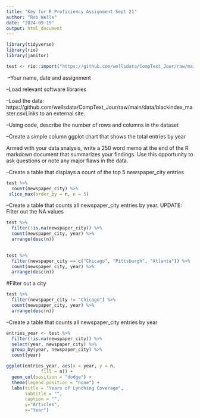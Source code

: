 ```yaml
---
title: "Key for R Proficiency Assignment Sept 21"
author: "Rob Wells"
date: "2024-09-19"
output: html_document
---
```


```r
library(tidyverse)
library(rio)
library(janitor)
```

```r

test <- rio::import("https://github.com/wellsdata/CompText_Jour/raw/main/data/blackindex_master.csv") 

```


 --Your name, date and assignment 

--Load relevant software libraries

--Load the data: https://github.com/wellsdata/CompText_Jour/raw/main/data/blackindex_master.csvLinks to an external site.

--Using code, describe the number of rows and columns in the dataset




--Create a simple column ggplot chart that shows the total entries by year

Armed with your data analysis, write a 250 word memo at the end of the R markdown document that summarizes your findings. Use this opportunity to ask questions or note any major flaws in the data.

--Create a table that displays a count of the top 5 newspaper_city entries
```r
test %>% 
  count(newspaper_city) %>% 
 slice_max(order_by = n, n = 5)

```

--Create a table that counts all newspaper_city entries by year. UPDATE: Filter out the NA values
```r
test %>% 
  filter(!is.na(newspaper_city)) %>% 
  count(newspaper_city, year) %>% 
  arrange(desc(n)) 
  


```

```r

test %>% 
  filter(newspaper_city == c("Chicago", "Pittsburgh", "Atlanta")) %>% 
  count(newspaper_city, year) %>% 
  arrange(desc(n)) 

```
#Filter out a city
```r

test %>% 
  filter(newspaper_city != "Chicago") %>% 
  count(newspaper_city, year) %>% 
  arrange(desc(n)) 

```

--Create a table that counts all newspaper_city entries by year
```r

entries_year <- test %>% 
  filter(!is.na(newspaper_city)) %>% 
  select(year, newspaper_city) %>% 
  group_by(year, newspaper_city) %>% 
  count(year) 

```


```r
ggplot(entries_year, aes(x = year, y = n,
             fill = n)) +
  geom_col(position = "dodge") + 
  theme(legend.position = "none") +
  labs(title = "Years of Lynching Coverage",
       subtitle = "",
       caption = "",
       y="Articles",
       x="Year")



```

